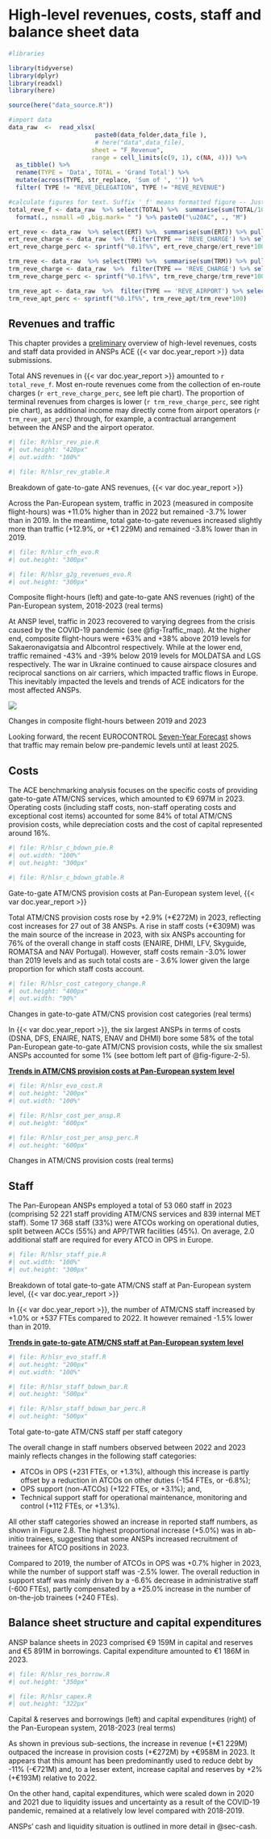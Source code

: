 # High-level revenues, costs, staff and balance sheet data {#sec-high}

```r
#libraries

library(tidyverse)
library(dplyr)
library(readxl)
library(here)

source(here("data_source.R"))

#import data
data_raw  <-  read_xlsx(
                        paste0(data_folder,data_file ),
                        # here("data",data_file),
                       sheet = "F_Revenue",
                       range = cell_limits(c(9, 1), c(NA, 4))) %>%
  as_tibble() %>% 
  rename(TYPE = 'Data', TOTAL = 'Grand Total') %>% 
  mutate(across(TYPE, str_replace, 'Sum of ', '')) %>% 
  filter( TYPE != "REVE_DELEGATION", TYPE != "REVE_REVENUE")

#calculate figures for text. Suffix '_f' means formatted figure -- Just an example for you to see how it could be done to avoid copy pasting
total_reve_f <- data_raw  %>% select(TOTAL) %>%  summarise(sum(TOTAL/1000000)) %>% pull() %>% round() %>% 
  format(., nsmall =0 ,big.mark= " ") %>% paste0("\u20AC", ., "M")

ert_reve <- data_raw  %>% select(ERT) %>%  summarise(sum(ERT)) %>% pull() 
ert_reve_charge <- data_raw  %>%  filter(TYPE == 'REVE_CHARGE') %>% select(ERT)  %>% pull() 
ert_reve_charge_perc <- sprintf("%0.1f%%", ert_reve_charge/ert_reve*100) 

trm_reve <- data_raw  %>% select(TRM) %>%  summarise(sum(TRM)) %>% pull() 
trm_reve_charge <- data_raw  %>%  filter(TYPE == 'REVE_CHARGE') %>% select(TRM)  %>% pull() 
trm_reve_charge_perc <- sprintf("%0.1f%%", trm_reve_charge/trm_reve*100) 

trm_reve_apt <- data_raw  %>%  filter(TYPE == 'REVE_AIRPORT') %>% select(TRM)  %>% pull() 
trm_reve_apt_perc <- sprintf("%0.1f%%", trm_reve_apt/trm_reve*100) 

```

##	Revenues and traffic

This chapter provides a [preliminary]{.underline} overview of high-level revenues, costs and staff data provided in ANSPs ACE {{< var doc.year_report >}} data submissions. 

Total ANS revenues in {{< var doc.year_report >}} amounted to `r total_reve_f`. Most en-route revenues come from the collection of en-route charges (`r ert_reve_charge_perc`, see left pie chart). The proportion of terminal revenues from charges is lower (`r trm_reve_charge_perc`, see right pie chart), as additional income may directly come from airport operators (`r trm_reve_apt_perc`) through, for example, a contractual arrangement between the ANSP and the airport operator.

::: {#fig-figure-2-1}
::: {.content-visible when-format="html"}
```r
#| file: R/hlsr_rev_pie.R
#| out.height: "420px"
#| out.width: "100%"
```
:::

```r
#| file: R/hlsr_rev_gtable.R
```

Breakdown of gate-to-gate ANS revenues, {{< var doc.year_report >}}
:::

Across the Pan-European system, traffic in 2023 (measured in composite flight-hours) was +11.0% higher than in 2022 but remained -3.7% lower than in 2019. In the meantime, total gate-to-gate revenues increased slightly more than traffic (+12.9%, or +€1 229M) and remained -3.8% lower than in 2019.

::: {#fig-2-2 layout="[50,50]"}

```r
#| file: R/hlsr_cfh_evo.R
#| out.height: "300px"
```

```r
#| file: R/hlsr_g2g_revenues_evo.R
#| out.height: "300px"
```

Composite flight-hours (left) and gate-to-gate ANS revenues (right) of the Pan-European system, 2018-2023 (real terms)
:::

At ANSP level, traffic in 2023 recovered to varying degrees from the crisis caused by the COVID-19 pandemic  (see @fig-Traffic_map). At the higher end, composite flight-hours were +63% and +38% above 2019 levels for Sakaeronavigatsia and Albcontrol respectively. While at the lower end, traffic remained -43% and -39% below 2019 levels for MOLDATSA and LGS respectively. The war in Ukraine continued to cause airspace closures and reciprocal sanctions on air carriers, which impacted traffic flows in Europe. This inevitably impacted the levels and trends of ACE indicators for the most affected ANSPs.

::: {#fig-Traffic_map}
![](figures/Traffic_map.png)

Changes in composite flight-hours between 2019 and 2023
:::

Looking forward, the recent EUROCONTROL [Seven-Year Forecast](https://www.eurocontrol.int/publication/eurocontrol-forecast-2024-2030-autumn-update) shows that traffic may remain below pre-pandemic levels until at least 2025.

##	Costs

The ACE benchmarking analysis focuses on the specific costs of providing gate-to-gate ATM/CNS services, which amounted to €9 697M in 2023. Operating costs (including staff costs, non-staff operating costs and exceptional cost items) accounted for some 84% of total ATM/CNS provision costs, while depreciation costs and the cost of capital represented around 16%.

::: {#fig-figure-2-3}
```r
#| file: R/hlsr_c_bdown_pie.R
#| out.width: "100%"
#| out.height: "300px"
```

```r
#| file: R/hlsr_c_bdown_gtable.R
```

Gate-to-gate ATM/CNS provision costs at Pan-European system level, {{< var doc.year_report >}}
:::

Total ATM/CNS provision costs rose by +2.9% (+€272M) in 2023, reflecting cost increases for 27 out of 38 ANSPs. A rise in staff costs (+€309M) was the main source of the increase in 2023, with six ANSPs accounting for 76% of the overall change in staff costs (ENAIRE, DHMI, LFV, Skyguide, ROMATSA and NAV Portugal). However, staff costs remain -3.0% lower than 2019 levels and as such total costs are - 3.6% lower given the large proportion for which staff costs account.


::: {#fig-figure-2-4}
```r
#| file: R/hlsr_cost_category_change.R
#| out.height: "400px"
#| out.width: "90%"
```


Changes in gate-to-gate ATM/CNS provision cost categories (real terms)
:::


In {{< var doc.year_report >}}, the six largest ANSPs in terms of costs (DSNA, DFS, ENAIRE, NATS, ENAV and DHMI) bore some 58% of the total Pan-European gate-to-gate ATM/CNS provision costs, while the six smallest ANSPs accounted for some 1% (see bottom left part of @fig-figure-2-5).

::: {.content-visible when-format="html"}
::: centeredtitle
[**Trends in ATM/CNS provision costs at Pan-European system level**]{.underline}
:::

::: {style="max-width: 620px; margin: auto"}
```r
#| file: R/hlsr_evo_cost.R
#| out.height: "200px"
#| out.width: "100%"
```
:::

::: {#fig-figure-2-5 layout="[65,35]"}
```r
#| file: R/hlsr_cost_per_ansp.R
#| out.height: "600px"
```

```r
#| file: R/hlsr_cost_per_ansp_perc.R
#| out.height: "600px"
```

Changes in ATM/CNS provision costs (real terms)
:::
:::

## Staff

The Pan-European ANSPs employed a total of 53 060 staff in 2023 (comprising 52 221 staff providing ATM/CNS services and 839 internal MET staff). Some 17 368 staff (33%) were ATCOs working on operational duties, split between ACCs (55%) and APP/TWR facilities (45%). On average, 2.0 additional staff are required for every ATCO in OPS in Europe.

::: {#fig-figure-2-6}
```r
#| file: R/hlsr_staff_pie.R
#| out.width: "100%"
#| out.height: "300px"
```

Breakdown of total gate-to-gate ATM/CNS staff at Pan-European system level, {{< var doc.year_report >}}
:::

In {{< var doc.year_report >}}, the number of ATM/CNS staff increased by +1.0% or +537 FTEs compared to 2022. It however remained -1.5% lower than in 2019.

::: {.content-visible when-format="html"}
::: centeredtitle
[**Trends in gate-to-gate ATM/CNS staff at Pan-European system level**]{.underline}
:::

::: {style="max-width: 620px; margin: auto"}
```r
#| file: R/hlsr_evo_staff.R
#| out.height: "200px"
#| out.width: "100%"
```
:::

::: {#fig-figure-2-7 layout="[65,35]"}
```r
#| file: R/hlsr_staff_bdown_bar.R
#| out.height: "500px"
```

```r
#| file: R/hlsr_staff_bdown_bar_perc.R
#| out.height: "500px"
```

Total gate-to-gate ATM/CNS staff per staff category
:::
:::


The overall change in staff numbers observed between 2022 and 2023 mainly reflects changes in the following staff categories:

-	ATCOs in OPS (+231 FTEs, or +1.3%), although this increase is partly offset by a reduction in ATCOs on other duties (-154 FTEs, or -6.8%);
-	OPS support (non-ATCOs) (+122 FTEs, or +3.1%); and,
-	Technical support staff for operational maintenance, monitoring and control (+112 FTEs, or +1.3%).

All other staff categories showed an increase in reported staff numbers, as shown in Figure 2.8. The highest proportional increase (+5.0%) was in ab-initio trainees, suggesting that some ANSPs increased recruitment of trainees for ATCO positions in 2023.

Compared to 2019, the number of ATCOs in OPS was +0.7% higher in 2023, while the number of support staff was -2.5% lower. The overall reduction in support staff was mainly driven by a -6.6% decrease in administrative staff (-600 FTEs), partly compensated by a +25.0% increase in the number of on-the-job trainees (+240 FTEs).

## Balance sheet structure and capital expenditures

ANSP balance sheets in 2023 comprised €9 159M in capital and reserves and €5 891M in borrowings. Capital expenditure amounted to €1 186M in 2023. 

:::{#fig-figure-2-9 layout="[50,50]"}

```r
#| file: R/hlsr_res_borrow.R
#| out.height: "350px"
```

```r
#| file: R/hlsr_capex.R
#| out.height: "322px"
```

Capital & reserves and borrowings (left) and capital expenditures (right) of the Pan-European system, 2018-2023 (real terms)
:::


As shown in previous sub-sections, the increase in revenue (+€1 229M) outpaced the increase in provision costs (+€272M) by +€958M in 2023. It appears that this amount has been predominantly used to reduce debt by -11% (-€721M) and, to a lesser extent, increase capital and reserves by +2% (+€193M) relative to 2022.

On the other hand, capital expenditures, which were scaled down in 2020 and 2021 due to liquidity issues and uncertainty as a result of the COVID-19 pandemic, remained at a relatively low level compared with 2018-2019.

ANSPs’ cash and liquidity situation is outlined in more detail in @sec-cash.



